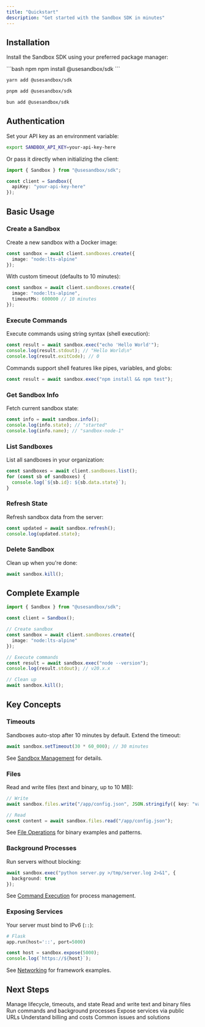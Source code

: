 ```yaml
---
title: "Quickstart"
description: "Get started with the Sandbox SDK in minutes"
---
```


## Installation

Install the Sandbox SDK using your preferred package manager:

<CodeGroup>
```bash npm
npm install @usesandbox/sdk
```

```bash yarn
yarn add @usesandbox/sdk
```

```bash pnpm
pnpm add @usesandbox/sdk
```

```bash bun
bun add @usesandbox/sdk
```
</CodeGroup>

## Authentication

Set your API key as an environment variable:

```bash
export SANDBOX_API_KEY=your-api-key-here
```

Or pass it directly when initializing the client:

```typescript
import { Sandbox } from "@usesandbox/sdk";

const client = Sandbox({
  apiKey: "your-api-key-here"
});
```

## Basic Usage

### Create a Sandbox

Create a new sandbox with a Docker image:

```typescript
const sandbox = await client.sandboxes.create({
  image: "node:lts-alpine"
});
```

With custom timeout (defaults to 10 minutes):

```typescript
const sandbox = await client.sandboxes.create({
  image: "node:lts-alpine",
  timeoutMs: 600000 // 10 minutes
});
```

### Execute Commands

Execute commands using string syntax (shell execution):

```typescript
const result = await sandbox.exec("echo 'Hello World'");
console.log(result.stdout); // "Hello World\n"
console.log(result.exitCode); // 0
```

Commands support shell features like pipes, variables, and globs:

```typescript
const result = await sandbox.exec("npm install && npm test");
```

### Get Sandbox Info

Fetch current sandbox state:

```typescript
const info = await sandbox.info();
console.log(info.state); // "started"
console.log(info.name); // "sandbox-node-1"
```

### List Sandboxes

List all sandboxes in your organization:

```typescript
const sandboxes = await client.sandboxes.list();
for (const sb of sandboxes) {
  console.log(`${sb.id}: ${sb.data.state}`);
}
```

### Refresh State

Refresh sandbox data from the server:

```typescript
const updated = await sandbox.refresh();
console.log(updated.state);
```

### Delete Sandbox

Clean up when you're done:

```typescript
await sandbox.kill();
```

## Complete Example

```typescript
import { Sandbox } from "@usesandbox/sdk";

const client = Sandbox();

// Create sandbox
const sandbox = await client.sandboxes.create({
  image: "node:lts-alpine"
});

// Execute commands
const result = await sandbox.exec("node --version");
console.log(result.stdout); // v20.x.x

// Clean up
await sandbox.kill();
```

## Key Concepts

### Timeouts

Sandboxes auto-stop after 10 minutes by default. Extend the timeout:

```typescript
await sandbox.setTimeout(30 * 60_000); // 30 minutes
```

See [Sandbox Management](sandbox-management) for details.

### Files

Read and write files (text and binary, up to 10 MB):

```typescript
// Write
await sandbox.files.write("/app/config.json", JSON.stringify({ key: "value" }));

// Read
const content = await sandbox.files.read("/app/config.json");
```

See [File Operations](files) for binary examples and patterns.

### Background Processes

Run servers without blocking:

```typescript
await sandbox.exec("python server.py >/tmp/server.log 2>&1", {
  background: true
});
```

See [Command Execution](command-execution) for process management.

### Exposing Services

Your server must bind to IPv6 (`::`):

```python
# Flask
app.run(host='::', port=5000)
```

```typescript
const host = sandbox.expose(5000);
console.log(`https://${host}`);
```

See [Networking](networking) for framework examples.

## Next Steps

<CardGroup cols={2}>
  <Card title="Sandbox Management" icon="clock" href="sandbox-management">
    Manage lifecycle, timeouts, and state
  </Card>
  <Card title="File Operations" icon="file" href="files">
    Read and write text and binary files
  </Card>
  <Card title="Command Execution" icon="terminal" href="command-execution">
    Run commands and background processes
  </Card>
  <Card title="Networking" icon="globe" href="networking">
    Expose services via public URLs
  </Card>
  <Card title="Pricing" icon="dollar-sign" href="pricing">
    Understand billing and costs
  </Card>
  <Card title="Troubleshooting" icon="wrench" href="troubleshooting">
    Common issues and solutions
  </Card>
</CardGroup>

